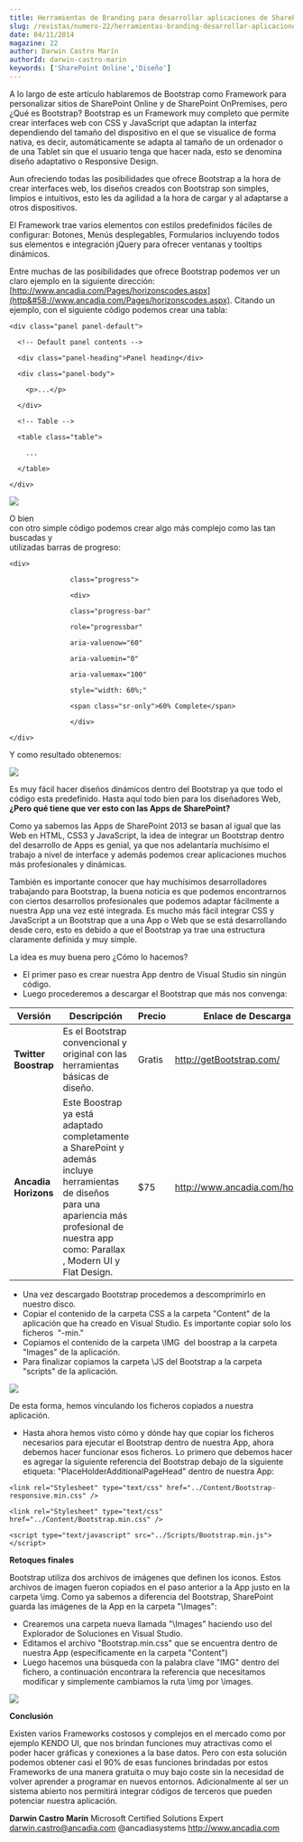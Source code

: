 ```yaml
---
title: Herramientas de Branding para desarrollar aplicaciones de SharePoint elegantes y potentes
slug: /revistas/numero-22/herramientas-branding-desarrollar-aplicaciones-sharepoint-elegantes-potentes
date: 04/11/2014
magazine: 22
author: Darwin Castro Marín
authorId: darwin-castro-marin
keywords: ['SharePoint Online','Diseño']
---
```






​A lo largo de este artículo hablaremos de Bootstrap como Framework para personalizar sitios de SharePoint Online y de SharePoint OnPremises, pero ¿Qué es Bootstrap? Bootstrap es un Framework muy completo que permite crear interfaces web con CSS y JavaScript que adaptan la interfaz dependiendo del tamaño del dispositivo en el que se visualice de forma nativa, es decir, automáticamente se adapta al tamaño de un ordenador o de una Tablet sin que el usuario tenga que hacer nada, esto se denomina diseño adaptativo o Responsive Design.

Aun ofreciendo todas las posibilidades que ofrece Bootstrap a la hora de crear interfaces web, los diseños creados con Bootstrap son simples, limpios e intuitivos, esto les da agilidad a la hora de cargar y al adaptarse a otros dispositivos.

El Framework trae varios elementos con estilos predefinidos fáciles de configurar: Botones, Menús desplegables, Formularios incluyendo todos sus elementos e integración jQuery para ofrecer ventanas y tooltips dinámicos.

Entre muchas de las posibilidades que ofrece Bootstrap podemos ver un claro ejemplo en la siguiente dirección: [http://www.ancadia.com/Pages/horizonscodes.aspx](http&#58;//www.ancadia.com/Pages/horizonscodes.aspx). Citando un ejemplo, con el siguiente código podemos crear una tabla:

```
<div class="panel panel-default">
```

```
  <!-- Default panel contents -->
```

```
  <div class="panel-heading">Panel heading</div>
```

```
  <div class="panel-body">
```

```
    <p>...</p>
```

```
  </div>
```

```
  <!-- Table -->
```

```
  <table class="table">
```

```
    ...
```

```
  </table>
```

```
</div>
```

![](../../../images/numero22/herramientas-branding-desarrollar-aplicaciones-sharepoint-elegantes-potentes/image001.png)

O bien<br />con otro simple código podemos crear algo más complejo como las tan buscadas y<br />utilizadas barras de progreso:

```
<div> 
```

```
               class="progress">
```

```
               <div> 
```

```
               class="progress-bar" 
```

```
               role="progressbar" 
```

```
               aria-valuenow="60" 
```

```
               aria-valuemin="0" 
```

```
               aria-valuemax="100" 
```

```
               style="width: 60%;"
```

```
               <span class="sr-only">60% Complete</span>
```

```
               </div>
```

```
</div>
```



Y como resultado obtenemos:

![](../../../images/numero22/herramientas-branding-desarrollar-aplicaciones-sharepoint-elegantes-potentes/image003.png)

Es muy fácil hacer diseños dinámicos dentro del Bootstrap ya que todo el código esta predefinido. Hasta aquí todo bien para los diseñadores Web, **¿Pero qué tiene que ver esto con las Apps de SharePoint?**

Como ya sabemos las Apps de SharePoint 2013 se basan al igual que las Web en HTML, CSS3 y JavaScript, la idea de integrar un Bootstrap dentro del desarrollo de Apps es genial, ya que nos adelantaría muchísimo el trabajo a nivel de interface y además podemos crear aplicaciones muchos más profesionales y dinámicas.

También es importante conocer que hay muchísimos desarrolladores trabajando para Bootstrap, la buena noticia es que podemos encontrarnos con ciertos desarrollos profesionales que podemos adaptar fácilmente a nuestra App una vez esté integrada. Es mucho más fácil integrar CSS y JavaScript a un Bootstrap que a una App o Web que se está desarrollando desde cero, esto es debido a que el Bootstrap ya trae una estructura claramente definida y muy simple.

La idea es muy buena pero ¿Cómo lo hacemos?

- El primer paso es crear nuestra App dentro de Visual Studio sin ningún código.
- Luego procederemos a descargar el Bootstrap que más nos convenga:



| **Versión** | **Descripción** | **Precio** | **Enlace de Descarga** |
| --- | --- | --- | --- |
| **Twitter Boostrap** | Es el Bootstrap convencional y original con las herramientas básicas de diseño. | Gratis | http://getBootstrap.com/ |
| **Ancadia Horizons** | Este Boostrap ya está adaptado completamente a SharePoint y además incluye herramientas de diseños para una apariencia más profesional de nuestra app como: Parallax , Modern UI y Flat Design. | $75 | http://www.ancadia.com/horizons |




- Una vez descargado Bootstrap procedemos a descomprimirlo en nuestro disco.
- Copiar el contenido de la carpeta CSS a la carpeta "Content" de la aplicación que ha creado en Visual Studio. Es importante copiar solo los ficheros  "-min."
- Copiamos el contenido de la carpeta \IMG  del boostrap a la carpeta "Images" de la aplicación.
- Para finalizar copiamos la carpeta \JS del Bootstrap a la carpeta "scripts" de la aplicación.


![](../../../images/numero22/herramientas-branding-desarrollar-aplicaciones-sharepoint-elegantes-potentes/image005.png)

De esta forma, hemos vinculando los ficheros copiados a nuestra aplicación.

- Hasta ahora hemos visto cómo y dónde hay que copiar los ficheros necesarios para ejecutar el Bootstrap dentro de nuestra App, ahora debemos hacer funcionar esos ficheros. Lo primero que debemos hacer es agregar la siguiente referencia del Bootstrap debajo de la siguiente etiqueta: "PlaceHolderAdditionalPageHead" dentro de nuestra App:


```
<link rel="Stylesheet" type="text/css" href="../Content/Bootstrap-responsive.min.css" />
```

```
<link rel="Stylesheet" type="text/css" href="../Content/Bootstrap.min.css" />
```

```
<script type="text/javascript" src="../Scripts/Bootstrap.min.js"></script>
```

**Retoques finales**

Bootstrap utiliza dos archivos de imágenes que definen los iconos. Estos archivos de imagen fueron copiados en el paso anterior a la App justo en la carpeta \img. Como ya sabemos a diferencia del Bootstrap, SharePoint guarda las imágenes de la App en la carpeta "\Images":

- Crearemos una carpeta nueva llamada "\Images" haciendo uso del Explorador de Soluciones en Visual Studio.
- Editamos el archivo "Bootstrap.min.css" que se encuentra dentro de nuestra App (específicamente en la carpeta "Content")
- Luego hacemos una búsqueda con la palabra clave "IMG" dentro del fichero, a continuación encontrara la referencia que necesitamos modificar y simplemente cambiamos la ruta \img por \images.


![](../../../images/numero22/herramientas-branding-desarrollar-aplicaciones-sharepoint-elegantes-potentes/image007.png)

**Conclusión**

Existen varios Frameworks costosos y complejos en el mercado como por ejemplo KENDO UI, que nos brindan funciones muy atractivas como el poder hacer gráficas y conexiones a la base datos. Pero con esta solución podemos obtener casi el 90% de esas funciones brindadas por estos Frameworks de una manera gratuita o muy bajo coste sin la necesidad de volver aprender a programar en nuevos entornos. Adicionalmente al ser un sistema abierto nos permitirá integrar códigos de terceros que pueden potenciar nuestra aplicación.



**Darwin Castro Marín**
 Microsoft Certified Solutions Expert 
[darwin.castro@ancadia.com](mailto&#58;darwin.castro@ancadia.com)
 @ancadiasystems
 http://www.ancadia.com

